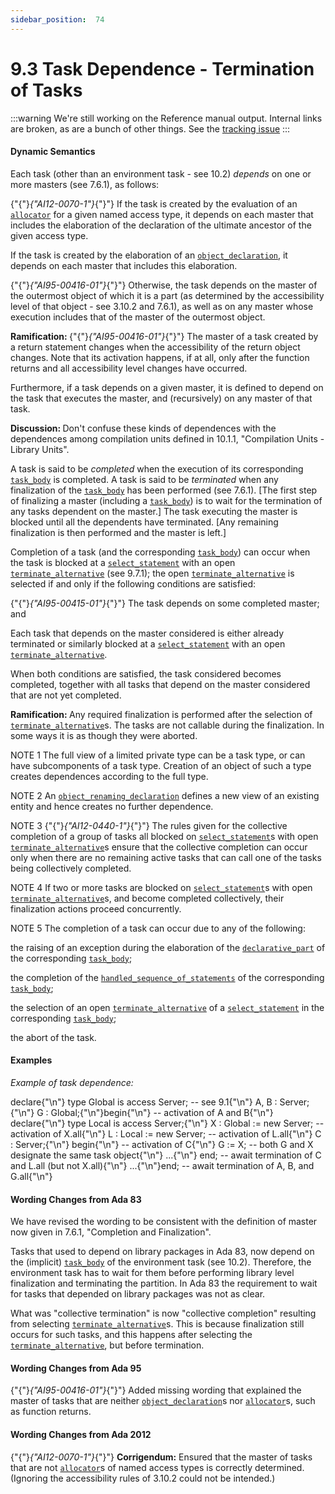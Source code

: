 ---
sidebar_position:  74
---

# 9.3 Task Dependence - Termination of Tasks

:::warning
We're still working on the Reference manual output.  Internal links are broken,
as are a bunch of other things.
See the [tracking issue](https://github.com/ada-lang-io/ada-lang-io/issues/20)
:::



#### Dynamic Semantics

<p>Each task (other than an environment task - see 10.2) <em>depends</em> on one or more masters (see 7.6.1), as follows: </p>
<p>{"{"}<em>{"AI12-0070-1"}</em>{"}"} If the task is created by the evaluation of an <code><a href="../AA-4/AA-4.8#S0164">allocator</a></code> for a given named access type, it depends on each master that includes the elaboration of the declaration of the ultimate ancestor of the given access type.</p>
<p>If the task is created by the elaboration of an <code><a href="../AA-3/AA-3.3#S0032">object_declaration</a></code>, it depends on each master that includes this elaboration.</p>
<p>{"{"}<em>{"AI95-00416-01"}</em>{"}"} Otherwise, the task depends on the master of the outermost object of which it is a part (as determined by the accessibility level of that object - see 3.10.2 and 7.6.1), as well as on any master whose execution includes that of the master of the outermost object. </p>
<Admonition type="note">
<p><strong>Ramification: </strong>{"{"}<em>{"AI95-00416-01"}</em>{"}"} The master of a task created by a return statement changes when the accessibility of the return object changes. Note that its activation happens, if at all, only after the function returns and all accessibility level changes have occurred. </p></Admonition>

<p>Furthermore, if a task depends on a given master, it is defined to depend on the task that executes the master, and (recursively) on any master of that task. </p>
<Admonition type="note">
<p><strong>Discussion: </strong>Don't confuse these kinds of dependences with the dependences among compilation units defined in 10.1.1, "Compilation Units - Library Units". </p></Admonition>

<p>A task is said to be <em>completed</em> when the execution of its corresponding <code><a href="../AA-9/AA-9.1#S0248">task_body</a></code> is completed. A task is said to be <em>terminated</em> when any finalization of the <code><a href="../AA-9/AA-9.1#S0248">task_body</a></code> has been performed (see 7.6.1). [The first step of finalizing a master (including a <code><a href="../AA-9/AA-9.1#S0248">task_body</a></code>) is to wait for the termination of any tasks dependent on the master.] The task executing the master is blocked until all the dependents have terminated. [Any remaining finalization is then performed and the master is left.]</p>
<p>Completion of a task (and the corresponding <code><a href="../AA-9/AA-9.1#S0248">task_body</a></code>) can occur when the task is blocked at a <code><a href="../AA-9/AA-9.7#S0269">select_statement</a></code> with an open <code><a href="../AA-9/AA-9.7#S0275">terminate_alternative</a></code> (see 9.7.1); the open <code><a href="../AA-9/AA-9.7#S0275">terminate_alternative</a></code> is selected if and only if the following conditions are satisfied: </p>
<p>{"{"}<em>{"AI95-00415-01"}</em>{"}"} The task depends on some completed master; and</p>
<p>Each task that depends on the master considered is either already terminated or similarly blocked at a <code><a href="../AA-9/AA-9.7#S0269">select_statement</a></code> with an open <code><a href="../AA-9/AA-9.7#S0275">terminate_alternative</a></code>. </p>
<p>When both conditions are satisfied, the task considered becomes completed, together with all tasks that depend on the master considered that are not yet completed. </p>
<Admonition type="note">
<p><strong>Ramification: </strong>Any required finalization is performed after the selection of <code><a href="../AA-9/AA-9.7#S0275">terminate_alternative</a></code>s. The tasks are not callable during the finalization. In some ways it is as though they were aborted. </p></Admonition>

<Admonition type="note">
<p>NOTE 1   The full view of a limited private type can be a task type, or can have subcomponents of a task type. Creation of an object of such a type creates dependences according to the full type.</p></Admonition>

<Admonition type="note">
<p>NOTE 2   An <code><a href="../AA-8/AA-8.5#S0239">object_renaming_declaration</a></code> defines a new view of an existing entity and hence creates no further dependence.</p></Admonition>

<Admonition type="note">
<p>NOTE 3   {"{"}<em>{"AI12-0440-1"}</em>{"}"} The rules given for the collective completion of a group of tasks all blocked on <code><a href="../AA-9/AA-9.7#S0269">select_statement</a></code>s with open <code><a href="../AA-9/AA-9.7#S0275">terminate_alternative</a></code>s ensure that the collective completion can occur only when there are no remaining active tasks that can call one of the tasks being collectively completed.</p></Admonition>

<Admonition type="note">
<p>NOTE 4   If two or more tasks are blocked on <code><a href="../AA-9/AA-9.7#S0269">select_statement</a></code>s with open <code><a href="../AA-9/AA-9.7#S0275">terminate_alternative</a></code>s, and become completed collectively, their finalization actions proceed concurrently.</p></Admonition>

<Admonition type="note">
<p>NOTE 5   The completion of a task can occur due to any of the following: </p></Admonition>

<p>the raising of an exception during the elaboration of the <code><a href="../AA-3/AA-3.11#S0086">declarative_part</a></code> of the corresponding <code><a href="../AA-9/AA-9.1#S0248">task_body</a></code>;</p>
<p>the completion of the <code><a href="../AA-11/AA-11.2#S0304">handled_sequence_of_statements</a></code> of the corresponding <code><a href="../AA-9/AA-9.1#S0248">task_body</a></code>;</p>
<p>the selection of an open <code><a href="../AA-9/AA-9.7#S0275">terminate_alternative</a></code> of a <code><a href="../AA-9/AA-9.7#S0269">select_statement</a></code> in the corresponding <code><a href="../AA-9/AA-9.1#S0248">task_body</a></code>;</p>
<p>the abort of the task. </p>

#### Examples

<p><em>Example of task dependence:</em> </p>
<CodeBlock>
declare{"\n"}   type Global is access Server;        --  see 9.1{"\n"}   A, B : Server;{"\n"}   G    : Global;{"\n"}begin{"\n"}   --  activation of A and B{"\n"}   declare{"\n"}      type Local is access Server;{"\n"}      X : Global := new Server;  --  activation of X.all{"\n"}      L : Local  := new Server;  --  activation of L.all{"\n"}      C : Server;{"\n"}   begin{"\n"}      --  activation of C{"\n"}      G := X;  --  both G and X designate the same task object{"\n"}      ...{"\n"}   end;  --  await termination of C and L.all (but not X.all){"\n"}   ...{"\n"}end;  --  await termination of A, B, and G.all{"\n"}
</CodeBlock>


#### Wording Changes from Ada 83

<Admonition type="note">
<p>We have revised the wording to be consistent with the definition of master now given in 7.6.1, "Completion and Finalization".</p></Admonition>

<Admonition type="note">
<p>Tasks that used to depend on library packages in Ada 83, now depend on the (implicit) <code><a href="../AA-9/AA-9.1#S0248">task_body</a></code> of the environment task (see 10.2). Therefore, the environment task has to wait for them before performing library level finalization and terminating the partition. In Ada 83 the requirement to wait for tasks that depended on library packages was not as clear.</p></Admonition>

<Admonition type="note">
<p>What was "collective termination" is now "collective completion" resulting from selecting <code><a href="../AA-9/AA-9.7#S0275">terminate_alternative</a></code>s. This is because finalization still occurs for such tasks, and this happens after selecting the <code><a href="../AA-9/AA-9.7#S0275">terminate_alternative</a></code>, but before termination. </p></Admonition>


#### Wording Changes from Ada 95

<Admonition type="note">
<p>{"{"}<em>{"AI95-00416-01"}</em>{"}"} Added missing wording that explained the master of tasks that are neither <code><a href="../AA-3/AA-3.3#S0032">object_declaration</a></code>s nor <code><a href="../AA-4/AA-4.8#S0164">allocator</a></code>s, such as function returns. </p></Admonition>


#### Wording Changes from Ada 2012

<Admonition type="note">
<p>{"{"}<em>{"AI12-0070-1"}</em>{"}"} <strong>Corrigendum:</strong> Ensured that the master of tasks that are not <code><a href="../AA-4/AA-4.8#S0164">allocator</a></code>s of named access types is correctly determined. (Ignoring the accessibility rules of 3.10.2 could not be intended.) </p></Admonition>

